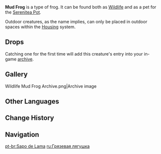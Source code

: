 {{Furnishing Infobox
|id             = 369140
|image          = Wildlife Mud Frog Icon.png
|category       = Animal
|subcategory    = Outdoor Creature
|rarity         = 3
|adeptal_energy = 100
|load           = 350
|reduced_load   = 350
|description    = A small frog that often appears in wetlands.<br />This animal is very common in wetland areas, and its body secretes a mysterious sticky substance that has much medicinal utility. As opposed to normal frogs, the yellow Mud Frogs are better at camouflaging themselves along wet banks.<br />They say that in Fontaine, people refer to brigands who escape capture often or evildoers who evade judgment as "mud frogs in butter."<br />After a long time spent living in the Serenitea Pot, other animal residents came to recognize the Mud Frogs' uncanny powers of camouflage. Even the sharpest cat might barely detect a passing Mud Frog as it moves along the shore — or at least, until it gets splashed in the face.
|lbType         = Wildlife
|lbFamily       = Other Wildlife
|lbGroup        = Frogs
|source1        = Omni-Ubiquity Net
}}
{{Description|A small frog that often appears in wetlands.<br />These animals are very common in wetland areas, and its body secretes a mysterious sticky substance that has much medicinal utility. As opposed to normal frogs, the yellow Mud Frogs are better at camouflaging themselves along wet banks.<br />They say that in [[Fontaine]], people refer to brigands who escape capture often or evildoers who evade judgment as "mud frogs in butter."|[[Archive]] Description}}
'''Mud Frog''' is a type of frog. It can be found both as [[Wildlife]] and as a pet for the [[Serenitea Pot]].

Outdoor creatures, as the name implies, can only be placed in outdoor spaces within the [[Housing]] system.

==Drops==
{{Card|Frog (Material)|1}}

Catching one for the first time will add this creature's entry into your in-game [[archive]].

==Gallery==
<gallery hideaddbutton="true" captionalign="center">
Wildlife Mud Frog Archive.png|Archive image
</gallery>

==Other Languages==
{{Other Languages
|en      = Mud Frog
|zhs     = 泥蛙
|zhs_rm  = Ní Wā
|zht     = 泥蛙
|zht_rm  = Ní Wā
|zh_tl   = 
|ja      = 泥カエル
|ja_rm   = Doro Kaeru
|ja_tl   = 
|ko      = 늪개구리
|ko_rm   = 
|ko_tl   = 
|es      = Rana de barro
|es_tl   = 
|fr      = Grenouille boueuse
|fr_tl   = Muddy Frog
|ru      = Грязевая лягушка
|ru_tl   = Mud Frog
|th      = Mud Frog
|vi      = Ếch Nước
|vi_tl   = 
|de      = Sumpffrosch
|de_tl   = Swamp Frog
|id      = Mud Frog
|pt      = Sapo de Lama
|pt_tl   = 
}}

==Change History==
{{Change History|1.0}}

==Navigation==
{{Wildlife Navbox|state=collapsed}}
{{Furnishing Navbox/Living|Animal}}

[[pt-br:Sapo de Lama]]
[[ru:Грязевая лягушка]]